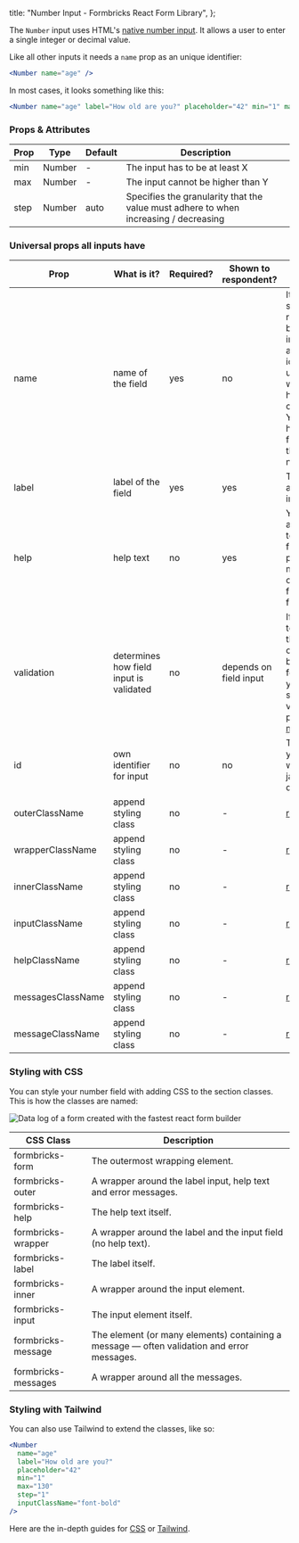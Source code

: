 
  title: "Number Input - Formbricks React Form Library",
};

The `Number` input uses HTML's [native number input](https://developer.mozilla.org/en-US/docs/Web/HTML/Element/input/number). It allows a user to enter a single integer or decimal value.

Like all other inputs it needs a `name` prop as an unique identifier:

```jsx
<Number name="age" />
```

In most cases, it looks something like this:

```jsx
<Number name="age" label="How old are you?" placeholder="42" min="1" max="130" step="1" />
```

### Props & Attributes

| Prop | Type   | Default | Description                                                                          |
| ---- | ------ | ------- | ------------------------------------------------------------------------------------ |
| min  | Number | -       | The input has to be at least X                                                       |
| max  | Number | -       | The input cannot be higher than Y                                                    |
| step | Number | auto    | Specifies the granularity that the value must adhere to when increasing / decreasing |

### Universal props all inputs have

| Prop              | What is it?                             | Required? | Shown to respondent?   | Comment                                                                                                                                                                 |
| ----------------- | --------------------------------------- | --------- | ---------------------- | ----------------------------------------------------------------------------------------------------------------------------------------------------------------------- |
| name              | name of the field                       | yes       | no                     | It is not shown to respondents but important as a unique identifier to understand which field holds what content. You cannot have two fields with the same name.        |
| label             | label of the field                      | yes       | yes                    | The label above the input                                                                                                                                               |
| help              | help text                               | no        | yes                    | You can add a little help text to each field to provide more detail on how to fill out the field.                                                                       |
| validation        | determines how field input is validated | no        | depends on field input | If you want to validate the content of a field before the form is sent, you can do so with the validation prop. [read more](/docs/react-form-library/validation-errors) |
| id                | own identifier for input                | no        | no                     | To target your input with css or javascript directly                                                                                                                    |
| outerClassName    | append styling class                    | no        | -                      | [read more](/docs/react-form-library/style-tailwind)                                                                                                                    |
| wrapperClassName  | append styling class                    | no        | -                      | [read more](/docs/react-form-library/style-tailwind)                                                                                                                    |
| innerClassName    | append styling class                    | no        | -                      | [read more](/docs/react-form-library/style-tailwind)                                                                                                                    |
| inputClassName    | append styling class                    | no        | -                      | [read more](/docs/react-form-library/style-tailwind)                                                                                                                    |
| helpClassName     | append styling class                    | no        | -                      | [read more](/docs/react-form-library/style-tailwind)                                                                                                                    |
| messagesClassName | append styling class                    | no        | -                      | [read more](/docs/react-form-library/style-tailwind)                                                                                                                    |
| messageClassName  | append styling class                    | no        | -                      | [read more](/docs/react-form-library/style-tailwind)                                                                                                                    |

### Styling with CSS

You can style your number field with adding CSS to the section classes. This is how the classes are named:

<Image
  src={StyleClasses}
  alt="Data log of a form created with the fastest react form builder"
  className="rounded-lg"
/>

| CSS Class           | Description                                                                                |
| ------------------- | ------------------------------------------------------------------------------------------ |
| formbricks-form     | The outermost wrapping element.                                                            |
| formbricks-outer    | A wrapper around the label input, help text and error messages.                            |
| formbricks-help     | The help text itself.                                                                      |
| formbricks-wrapper  | A wrapper around the label and the input field (no help text).                             |
| formbricks-label    | The label itself.                                                                          |
| formbricks-inner    | A wrapper around the input element.                                                        |
| formbricks-input    | The input element itself.                                                                  |
| formbricks-message  | The element (or many elements) containing a message — often validation and error messages. |
| formbricks-messages | A wrapper around all the messages.                                                         |

### Styling with Tailwind

You can also use Tailwind to extend the classes, like so:

```jsx
<Number
  name="age"
  label="How old are you?"
  placeholder="42"
  min="1"
  max="130"
  step="1"
  inputClassName="font-bold"
/>
```

Here are the in-depth guides for [CSS](/docs/react-form-library/style-css) or [Tailwind](/docs/react-form-library/style-tailwind).

